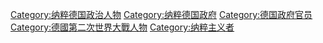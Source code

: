 {{Commonscat|People of Nazi Germany}}

[[Category:纳粹德国政治人物|Category:纳粹德国政治人物]]
[[Category:纳粹德国政府|Category:纳粹德国政府]]
[[Category:德国政府官员|Category:德国政府官员]]
[[Category:德國第二次世界大戰人物|Category:德國第二次世界大戰人物]]
[[Category:纳粹主义者|Category:纳粹主义者]]